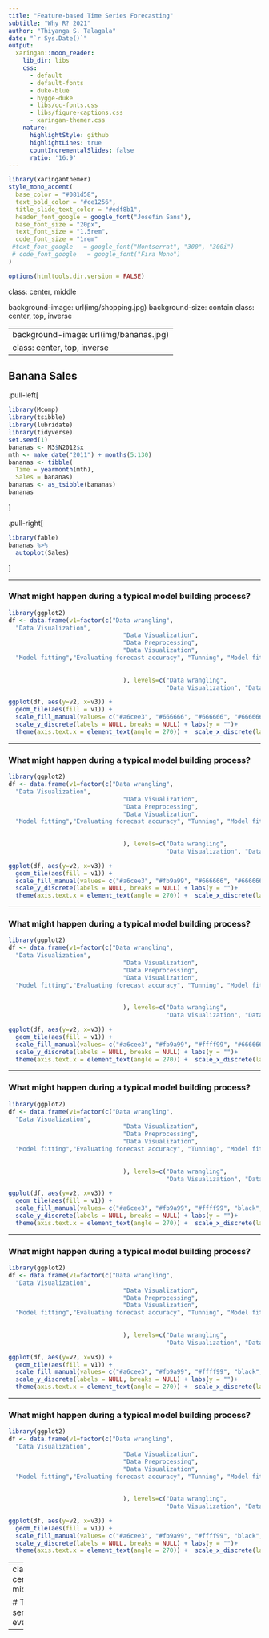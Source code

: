 ```yaml
---
title: "Feature-based Time Series Forecasting"
subtitle: "Why R? 2021"
author: "Thiyanga S. Talagala"
date: "`r Sys.Date()`"
output:
  xaringan::moon_reader:
    lib_dir: libs
    css: 
      - default
      - default-fonts
      - duke-blue
      - hygge-duke
      - libs/cc-fonts.css
      - libs/figure-captions.css
      - xaringan-themer.css
    nature:
      highlightStyle: github
      highlightLines: true
      countIncrementalSlides: false
      ratio: '16:9'
---
```


```r
library(xaringanthemer)
style_mono_accent(
  base_color = "#081d58",
  text_bold_color = "#ce1256",
  title_slide_text_color = "#edf8b1",
  header_font_google = google_font("Josefin Sans"),
  base_font_size = "20px",
  text_font_size = "1.5rem",
  code_font_size = "1rem"
 #text_font_google   = google_font("Montserrat", "300", "300i")
 # code_font_google   = google_font("Fira Mono")
)
```


```r
options(htmltools.dir.version = FALSE)
```
class: center, middle

background-image: url(img/shopping.jpg)
background-size: contain
class: center, top, inverse

---
background-image: url(img/bananas.jpg)
class: center, top, inverse
---

## Banana Sales

.pull-left[


```r
library(Mcomp)
library(tsibble)
library(lubridate)
library(tidyverse)
set.seed(1)
bananas <- M3$N2012$x
mth <- make_date("2011") + months(5:130)
bananas <- tibble(
  Time = yearmonth(mth), 
  Sales = bananas)
bananas <- as_tsibble(bananas)
bananas
```


]

.pull-right[

```r
library(fable)
bananas %>% 
  autoplot(Sales)
```

]

---


### What might happen during a typical model building process?

```r
library(ggplot2)
df <- data.frame(v1=factor(c("Data wrangling", 
  "Data Visualization", 
                                "Data Visualization", 
                                "Data Preprocessing",
                                "Data Visualization", 
  "Model fitting","Evaluating forecast accuracy", "Tunning", "Model fitting", "Evaluating forecast accuracy", "Tunning", "Model fitting", "Evaluating forecast accuracy", "Tunning", "Model fitting","Evaluating forecast accuracy", "Tunning", "Model fitting", "Evaluating forecast accuracy", "Tunning",  "Evaluation", "Data Visualization", "Communication"
    
                                
                                ), levels=c("Data wrangling",
                                            "Data Visualization", "Data Preprocessing", "Model fitting", "Tunning", "Evaluating forecast accuracy", "Evaluation", "Communication")), v2=rep(1, 23), v3=1:23)

ggplot(df, aes(y=v2, x=v3)) + 
  geom_tile(aes(fill = v1)) + 
  scale_fill_manual(values= c("#a6cee3", "#666666", "#666666", "#666666","#666666", "#666666", "#666666", "#666666")) + 
  scale_y_discrete(labels = NULL, breaks = NULL) + labs(y = "")+
  theme(axis.text.x = element_text(angle = 270)) +  scale_x_discrete(labels = aes(v1)) + labs(x="") +  theme(legend.position="bottom", legend.title = element_blank())
```


---



### What might happen during a typical model building process?

```r
library(ggplot2)
df <- data.frame(v1=factor(c("Data wrangling", 
  "Data Visualization", 
                                "Data Visualization", 
                                "Data Preprocessing",
                                "Data Visualization", 
  "Model fitting","Evaluating forecast accuracy", "Tunning", "Model fitting", "Evaluating forecast accuracy", "Tunning", "Model fitting", "Evaluating forecast accuracy", "Tunning", "Model fitting","Evaluating forecast accuracy", "Tunning", "Model fitting", "Evaluating forecast accuracy", "Tunning",  "Evaluation", "Data Visualization", "Communication"
    
                                
                                ), levels=c("Data wrangling",
                                            "Data Visualization", "Data Preprocessing", "Model fitting", "Tunning", "Evaluating forecast accuracy", "Evaluation", "Communication")), v2=rep(1, 23), v3=1:23)

ggplot(df, aes(y=v2, x=v3)) + 
  geom_tile(aes(fill = v1)) + 
  scale_fill_manual(values= c("#a6cee3", "#fb9a99", "#666666", "#666666","#666666", "#666666", "#666666", "#666666")) + 
  scale_y_discrete(labels = NULL, breaks = NULL) + labs(y = "")+
  theme(axis.text.x = element_text(angle = 270)) +  scale_x_discrete(labels = aes(v1)) + labs(x="") +  theme(legend.position="bottom", legend.title = element_blank())
```

---

### What might happen during a typical model building process?

```r
library(ggplot2)
df <- data.frame(v1=factor(c("Data wrangling", 
  "Data Visualization", 
                                "Data Visualization", 
                                "Data Preprocessing",
                                "Data Visualization", 
  "Model fitting","Evaluating forecast accuracy", "Tunning", "Model fitting", "Evaluating forecast accuracy", "Tunning", "Model fitting", "Evaluating forecast accuracy", "Tunning", "Model fitting","Evaluating forecast accuracy", "Tunning", "Model fitting", "Evaluating forecast accuracy", "Tunning",  "Evaluation", "Data Visualization", "Communication"
    
                                
                                ), levels=c("Data wrangling",
                                            "Data Visualization", "Data Preprocessing", "Model fitting", "Tunning", "Evaluating forecast accuracy", "Evaluation", "Communication")), v2=rep(1, 23), v3=1:23)

ggplot(df, aes(y=v2, x=v3)) + 
  geom_tile(aes(fill = v1)) + 
  scale_fill_manual(values= c("#a6cee3", "#fb9a99", "#ffff99", "#666666","#666666", "#666666", "#666666", "#666666")) + 
  scale_y_discrete(labels = NULL, breaks = NULL) + labs(y = "")+
  theme(axis.text.x = element_text(angle = 270)) +  scale_x_discrete(labels = aes(v1)) + labs(x="") +  theme(legend.position="bottom", legend.title = element_blank())
```

---

### What might happen during a typical model building process?

```r
library(ggplot2)
df <- data.frame(v1=factor(c("Data wrangling", 
  "Data Visualization", 
                                "Data Visualization", 
                                "Data Preprocessing",
                                "Data Visualization", 
  "Model fitting","Evaluating forecast accuracy", "Tunning", "Model fitting", "Evaluating forecast accuracy", "Tunning", "Model fitting", "Evaluating forecast accuracy", "Tunning", "Model fitting","Evaluating forecast accuracy", "Tunning", "Model fitting", "Evaluating forecast accuracy", "Tunning",  "Evaluation", "Data Visualization", "Communication"
    
                                
                                ), levels=c("Data wrangling",
                                            "Data Visualization", "Data Preprocessing", "Model fitting", "Tunning", "Evaluating forecast accuracy", "Evaluation", "Communication")), v2=rep(1, 23), v3=1:23)

ggplot(df, aes(y=v2, x=v3)) + 
  geom_tile(aes(fill = v1)) + 
  scale_fill_manual(values= c("#a6cee3", "#fb9a99", "#ffff99", "black","#b2df8a", "red", "#666666", "#666666")) + 
  scale_y_discrete(labels = NULL, breaks = NULL) + labs(y = "")+
  theme(axis.text.x = element_text(angle = 270)) +  scale_x_discrete(labels = aes(v1)) + labs(x="") +  theme(legend.position="bottom", legend.title = element_blank())
```

---

### What might happen during a typical model building process?

```r
library(ggplot2)
df <- data.frame(v1=factor(c("Data wrangling", 
  "Data Visualization", 
                                "Data Visualization", 
                                "Data Preprocessing",
                                "Data Visualization", 
  "Model fitting","Evaluating forecast accuracy", "Tunning", "Model fitting", "Evaluating forecast accuracy", "Tunning", "Model fitting", "Evaluating forecast accuracy", "Tunning", "Model fitting","Evaluating forecast accuracy", "Tunning", "Model fitting", "Evaluating forecast accuracy", "Tunning",  "Evaluation", "Data Visualization", "Communication"
    
                                
                                ), levels=c("Data wrangling",
                                            "Data Visualization", "Data Preprocessing", "Model fitting", "Tunning", "Evaluating forecast accuracy", "Evaluation", "Communication")), v2=rep(1, 23), v3=1:23)

ggplot(df, aes(y=v2, x=v3)) + 
  geom_tile(aes(fill = v1)) + 
  scale_fill_manual(values= c("#a6cee3", "#fb9a99", "#ffff99", "black","#b2df8a", "red", "#377eb8", "#666666")) + 
  scale_y_discrete(labels = NULL, breaks = NULL) + labs(y = "")+
  theme(axis.text.x = element_text(angle = 270)) +  scale_x_discrete(labels = aes(v1)) + labs(x="") +  theme(legend.position="bottom", legend.title = element_blank())
```

---

### What might happen during a typical model building process?

```r
library(ggplot2)
df <- data.frame(v1=factor(c("Data wrangling", 
  "Data Visualization", 
                                "Data Visualization", 
                                "Data Preprocessing",
                                "Data Visualization", 
  "Model fitting","Evaluating forecast accuracy", "Tunning", "Model fitting", "Evaluating forecast accuracy", "Tunning", "Model fitting", "Evaluating forecast accuracy", "Tunning", "Model fitting","Evaluating forecast accuracy", "Tunning", "Model fitting", "Evaluating forecast accuracy", "Tunning",  "Evaluation", "Data Visualization", "Communication"
    
                                
                                ), levels=c("Data wrangling",
                                            "Data Visualization", "Data Preprocessing", "Model fitting", "Tunning", "Evaluating forecast accuracy", "Evaluation", "Communication")), v2=rep(1, 23), v3=1:23)

ggplot(df, aes(y=v2, x=v3)) + 
  geom_tile(aes(fill = v1)) + 
  scale_fill_manual(values= c("#a6cee3", "#fb9a99", "#ffff99", "black","#b2df8a", "red", "#377eb8", "#984ea3")) + 
  scale_y_discrete(labels = NULL, breaks = NULL) + labs(y = "")+
  theme(axis.text.x = element_text(angle = 270)) +  scale_x_discrete(labels = aes(v1)) + labs(x="") +  theme(legend.position="bottom", legend.title = element_blank())
```



---
class: center, middle

# Time series are everywhere. 

---



